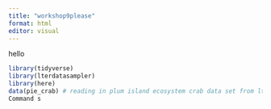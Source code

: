 ```yaml
---
title: "workshop9please"
format: html
editor: visual
---
```


hello

```r
library(tidyverse) 
library(lterdatasampler) 
library(here)
data(pie_crab) # reading in plum island ecosystem crab data set from lterdatasampler package 
Command s

```
